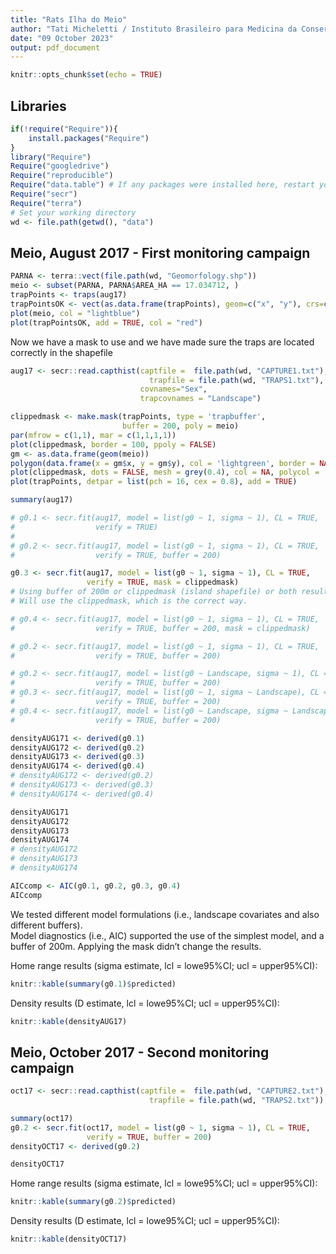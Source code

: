 ```yaml
---
title: "Rats Ilha do Meio"
author: "Tati Micheletti / Instituto Brasileiro para Medicina da Conservacao"
date: "09 October 2023"
output: pdf_document
---
```


```r
knitr::opts_chunk$set(echo = TRUE)
```

## Libraries

```r
if(!require("Require")){
    install.packages("Require")
}
library("Require")
Require("googledrive")
Require("reproducible")
Require("data.table") # If any packages were installed here, restart your session and re-run the code!
Require("secr")
Require("terra")
# Set your working directory
wd <- file.path(getwd(), "data")

```

## Meio, August 2017 - First monitoring campaign

```r
PARNA <- terra::vect(file.path(wd, "Geomorfology.shp")) 
meio <- subset(PARNA, PARNA$AREA_HA == 17.034712, )
trapPoints <- traps(aug17)
trapPointsOK <- vect(as.data.frame(trapPoints), geom=c("x", "y"), crs=crs(meio), keepgeom=FALSE)
plot(meio, col = "lightblue")
plot(trapPointsOK, add = TRUE, col = "red")
```

Now we have a mask to use and we have made sure the traps are located correctly in the shapefile

```r
aug17 <- secr::read.capthist(captfile =  file.path(wd, "CAPTURE1.txt"),
                               trapfile = file.path(wd, "TRAPS1.txt"), 
                             covnames="Sex", 
                             trapcovnames = "Landscape")

clippedmask <- make.mask(trapPoints, type = 'trapbuffer', 
                         buffer = 200, poly = meio)
par(mfrow = c(1,1), mar = c(1,1,1,1))
plot(clippedmask, border = 100, ppoly = FALSE)
gm <- as.data.frame(geom(meio))
polygon(data.frame(x = gm$x, y = gm$y), col = 'lightgreen', border = NA)
plot(clippedmask, dots = FALSE, mesh = grey(0.4), col = NA, polycol = 'blue', add = TRUE)
plot(trapPoints, detpar = list(pch = 16, cex = 0.8), add = TRUE)

summary(aug17)

# g0.1 <- secr.fit(aug17, model = list(g0 ~ 1, sigma ~ 1), CL = TRUE,
#                  verify = TRUE)
# 
# g0.2 <- secr.fit(aug17, model = list(g0 ~ 1, sigma ~ 1), CL = TRUE,
#                  verify = TRUE, buffer = 200)

g0.3 <- secr.fit(aug17, model = list(g0 ~ 1, sigma ~ 1), CL = TRUE,
                 verify = TRUE, mask = clippedmask)
# Using buffer of 200m or clippedmask (island shapefile) or both resulted in the exact same results and AIC 
# Will use the clippedmask, which is the correct way.

# g0.4 <- secr.fit(aug17, model = list(g0 ~ 1, sigma ~ 1), CL = TRUE,
#                  verify = TRUE, buffer = 200, mask = clippedmask)

# g0.2 <- secr.fit(aug17, model = list(g0 ~ 1, sigma ~ 1), CL = TRUE,
#                  verify = TRUE, buffer = 200)

# g0.2 <- secr.fit(aug17, model = list(g0 ~ Landscape, sigma ~ 1), CL = TRUE,
#                  verify = TRUE, buffer = 200)
# g0.3 <- secr.fit(aug17, model = list(g0 ~ 1, sigma ~ Landscape), CL = TRUE,
#                  verify = TRUE, buffer = 200)
# g0.4 <- secr.fit(aug17, model = list(g0 ~ Landscape, sigma ~ Landscape), CL = TRUE,
#                  verify = TRUE, buffer = 200)

densityAUG171 <- derived(g0.1)
densityAUG172 <- derived(g0.2)
densityAUG173 <- derived(g0.3)
densityAUG174 <- derived(g0.4)
# densityAUG172 <- derived(g0.2)
# densityAUG173 <- derived(g0.3)
# densityAUG174 <- derived(g0.4)

densityAUG171
densityAUG172
densityAUG173
densityAUG174
# densityAUG172
# densityAUG173
# densityAUG174

AICcomp <- AIC(g0.1, g0.2, g0.3, g0.4)
AICcomp
```

We tested different model formulations (i.e., landscape covariates and also different buffers).  
Model diagnostics (i.e., AIC) supported the use of the simplest model, and a buffer of 200m. Applying 
the mask didn't change the results.

Home range results (sigma estimate, lcl = lowe95%CI; ucl = upper95%CI):
```r
knitr::kable(summary(g0.1)$predicted)
```

Density results (D estimate, lcl = lowe95%CI; ucl = upper95%CI):
```r
knitr::kable(densityAUG17)
```

## Meio, October 2017 - Second monitoring campaign

```r
oct17 <- secr::read.capthist(captfile =  file.path(wd, "CAPTURE2.txt"),
                               trapfile = file.path(wd, "TRAPS2.txt"))

summary(oct17)
g0.2 <- secr.fit(oct17, model = list(g0 ~ 1, sigma ~ 1), CL = TRUE,
                 verify = TRUE, buffer = 200)
densityOCT17 <- derived(g0.2)

densityOCT17
```

Home range results (sigma estimate, lcl = lowe95%CI; ucl = upper95%CI):
```r
knitr::kable(summary(g0.2)$predicted)
```

Density results (D estimate, lcl = lowe95%CI; ucl = upper95%CI):
```r
knitr::kable(densityOCT17)
```
